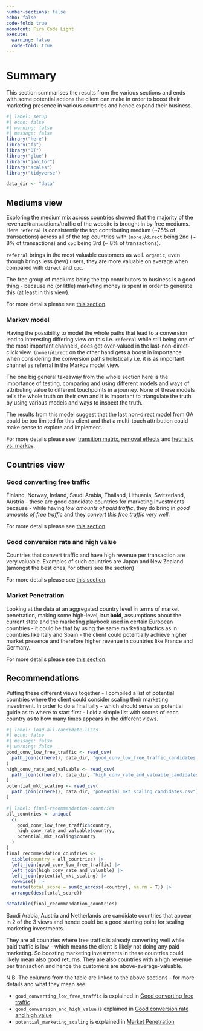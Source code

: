 ```yaml
---
number-sections: false
echo: false
code-fold: true
monofont: Fira Code Light
execute:
  warning: false
  code-fold: true
---
```


# Summary

This section summarises the results from the various sections and ends with some potential actions the client can make in order to boost their marketing presence in various countries and hence expand their business.

```r
#| label: setup
#| echo: false
#| warning: false
#| message: false
library("here")
library("fs")
library("DT")
library("glue")
library("janitor")
library("scales")
library("tidyverse")

data_dir <- "data"
```

## Mediums view

Exploring the medium mix across countries showed that the majority of the revenue/transactions/traffic of the website is brought in by free mediums. Here `referral` is consistently the top contributing medium (\~75% of transactions) across all of the top countries with `(none)`/`direct` being 2nd (\~ 8% of transactions) and `cpc` being 3rd (\~ 8% of transactions).

`referral` brings in the most valuable customers as well. `organic`, even though brings less (new) users, they are more valuable on average when compared with `direct` and `cpc`.

The free group of mediums being the top contributors to business is a good thing - because no (or little) marketing money is spent in order to generate this (at least in this view).

For more details please see [this section](country_medium.qmd#country-medium-profiles).

### Markov model

Having the possibility to model the whole paths that lead to a conversion lead to interesting differing view on this i.e. `referral` while still being one of the most important channels, does get over-valued in the last-non-direct-click view. `(none)`/`direct` on the other hand gets a boost in importance when considering the conversion paths holistically i.e. it is as important channel as referral in the Markov model view.

The one big general takeaway from the whole section here is the importance of testing, comparing and using different models and ways of attributing value to different touchpoints in a journey. None of these models tells the whole truth on their own and it is important to triangulate the truth by using various models and ways to inspect the truth.

The results from this model suggest that the last non-direct model from GA could be too limited for this client and that a multi-touch attribution could make sense to explore and implement.

For more details please see: [transition matrix](conversion_paths.qmd#transition-matrix-conclusions), [removal effects](conversion_paths.qmd#removal-effects) and [heuristic vs. markov](conversion_paths.qmd#heuristic-vs-markov).

### 

## Countries view

### Good converting free traffic {#good-converting-free-traffic}

Finland, Norway, Ireland, Saudi Arabia, Thailand, Lithuania, Switzerland, Austria - these are good candidate countries for marketing investments because - while having *low amounts of paid traffic*, they do bring in *good amounts of free traffic* and they *convert this free traffic very well*.

For more details please see [this section](country_medium.qmd#high-volume-free-traffic).

### Good conversion rate and high value {#good-conversion-rate-high-value}

Countries that convert traffic and have high revenue per transaction are very valuable. Examples of such countries are Japan and New Zealand (amongst the best ones, for others see the section)

For more details please see [this section](country.qmd#conv-rate-rev-per-transaction).

### Market Penetration {#potential-marketing-scaling}

Looking at the data at an aggregated country level in terms of market penetration, making some high-level, **but bold**, assumptions about the current state and the marketing playbook used in certain European countries - it could be that by using the same marketing tactics as in countries like Italy and Spain - the client could potentially achieve higher market presence and therefore higher revenue in countries like France and Germany.

For more details please see [this section](country.qmd#market-penetration).

## Recommendations

Putting these different views together - I compiled a list of potential countries where the client could consider scaling their marketing investment. In order to do a final tally - which should serve as potential guide as to where to start first - I did a simple list with scores of each country as to how many times appears in the different views.

```r
#| label: load-all-candidate-lists
#| echo: false
#| message: false
#| warning: false
good_conv_low_free_traffic <- read_csv(
  path_join(c(here(), data_dir, "good_conv_low_free_traffic_candidates.csv"))
)
high_conv_rate_and_valuable <- read_csv(
  path_join(c(here(), data_dir, "high_conv_rate_and_valuable_candidates.csv"))
)
potential_mkt_scaling <- read_csv(
  path_join(c(here(), data_dir, "potential_mkt_scaling_candidates.csv"))
)
```

```r
#| label: final-recommendation-countries
all_countries <- unique(
  c(
    good_conv_low_free_traffic$country,
    high_conv_rate_and_valuable$country,
    potential_mkt_scaling$country
  )
)
final_recommendation_countries <- 
  tibble(country = all_countries) |> 
  left_join(good_conv_low_free_traffic) |> 
  left_join(high_conv_rate_and_valuable) |> 
  left_join(potential_mkt_scaling) |> 
  rowwise() |> 
  mutate(total_score = sum(c_across(-country), na.rm = T)) |> 
  arrange(desc(total_score)) 

datatable(final_recommendation_countries)
```

Saudi Arabia, Austria and Netherlands are candidate countries that appear in 2 of the 3 views and hence could be a good starting point for scaling marketing investments.

They are all countries where free traffic is already converting well while paid traffic is low - which means the client is likely not doing any paid marketing. So boosting marketing investments in these countries could likely mean also good returns. They are also countries with a high revenue per transaction and hence the customers are above-average-valuable.

N.B. The columns from the table are linked to the above sections - for more details and what they mean see:

-   `good_converting_low_free_traffic` is explained in [Good converting free traffic](#good-converting-free-traffic)
-   `good_conversion_and_high_value` is explained in [Good conversion rate and high value](#good-conversion-rate-high-value)
-   `potential_marketing_scaling` is explained in [Market Penetration](#potential-marketing-scaling)
